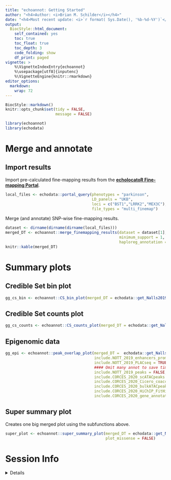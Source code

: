 ```yaml
---
title: "echoannot: Getting Started" 
author: "<h4>Author: <i>Brian M. Schilder</i></h4>" 
date: "<h4>Most recent update: <i>`r format( Sys.Date(), '%b-%d-%Y')`</i></h4>"
output:
  BiocStyle::html_document:
    self_contained: yes
    toc: true
    toc_float: true
    toc_depth: 3
    code_folding: show
    df_print: paged
vignette: >
    %\VignetteIndexEntry{echoannot} 
    %\usepackage[utf8]{inputenc}
    %\VignetteEngine{knitr::rmarkdown} 
editor_options: 
  markdown: 
    wrap: 72
---
```



```r
BiocStyle::markdown()
knitr::opts_chunk$set(tidy = FALSE,
                      message = FALSE)
```

```r
library(echoannot)
library(echodata)
```

# Merge and annotate 

## Import results 

Import pre-calculated fine-mapping results from the [**echolocatoR Fine-mapping Portal**](https://rajlab.shinyapps.io/Fine_Mapping_Shiny/).

```r
local_files <- echodata::portal_query(phenotypes = "parkinson",
                                      LD_panels = "UKB", 
                                      loci = c("BST1","LRRK2","MEX3C"),
                                      file_types = "multi_finemap")
```


Merge (and annotate) SNP-wise fine-mapping results.

```r
dataset <- dirname(dirname(dirname(local_files)))
merged_DT <- echoannot::merge_finemapping_results(dataset = dataset[1], 
                                                  minimum_support = 1,
                                                  haploreg_annotation = TRUE)
knitr::kable(merged_DT)
```

# Summary plots

## Credible Set bin plot

```r
gg_cs_bin <- echoannot::CS_bin_plot(merged_DT = echodata::get_Nalls2019_merged())
```
## Credible Set counts plot

```r
gg_cs_counts <- echoannot::CS_counts_plot(merged_DT = echodata::get_Nalls2019_merged())
```


## Epigenomic data

```r
gg_epi <- echoannot::peak_overlap_plot(merged_DT =  echodata::get_Nalls2019_merged(), 
                                       include.NOTT_2019_enhancers_promoters = TRUE,
                                       include.NOTT_2019_PLACseq = TRUE,
                                       #### Omit many annot to save time ####
                                       include.NOTT_2019_peaks = FALSE,
                                       include.CORCES_2020_scATACpeaks = FALSE, 
                                       include.CORCES_2020_Cicero_coaccess = FALSE, 
                                       include.CORCES_2020_bulkATACpeaks = FALSE, 
                                       include.CORCES_2020_HiChIP_FitHiChIP_coaccess = FALSE,
                                       include.CORCES_2020_gene_annotations = FALSE)
```

## Super summary plot

Creates one big merged plot using the subfunctions above.

```r
super_plot <- echoannot::super_summary_plot(merged_DT = echodata::get_Nalls2019_merged(), 
                                            plot_missense = FALSE)

```


# Session Info 

<details> 

```r
utils::sessionInfo()
```

</details>  

